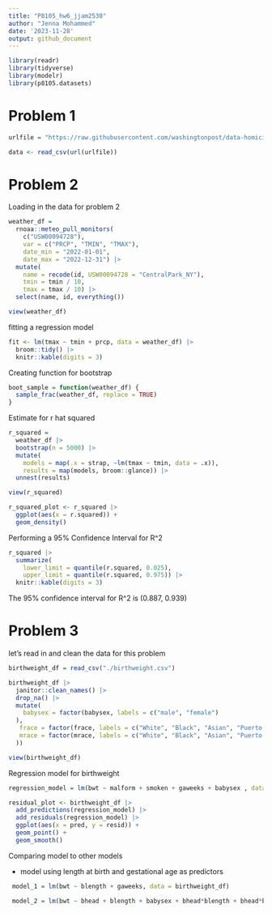 ```yaml
---
title: "P8105_hw6_jjam2530"
author: "Jenna Mohammed"
date: '2023-11-28'
output: github_document
---
```


```r
library(readr)
library(tidyverse)
library(modelr)
library(p8105.datasets)
```

# Problem 1
```r
urlfile = "https://raw.githubusercontent.com/washingtonpost/data-homicides/master/homicide-data.csv"

data <- read_csv(url(urlfile))
```

# Problem 2 

Loading in the data for problem 2

```r
weather_df = 
  rnoaa::meteo_pull_monitors(
    c("USW00094728"),
    var = c("PRCP", "TMIN", "TMAX"), 
    date_min = "2022-01-01",
    date_max = "2022-12-31") |>
  mutate(
    name = recode(id, USW00094728 = "CentralPark_NY"),
    tmin = tmin / 10,
    tmax = tmax / 10) |>
  select(name, id, everything())

view(weather_df)
```

fitting a regression model 

```r
fit <- lm(tmax ~ tmin + prcp, data = weather_df) |>
  broom::tidy() |> 
  knitr::kable(digits = 3)
```

Creating function for bootstrap

```r
boot_sample = function(weather_df) {
  sample_frac(weather_df, replace = TRUE)
}
```

Estimate for r hat squared 

```r
r_squared = 
  weather_df |>
  bootstrap(n = 5000) |>
  mutate(
    models = map(.x = strap, ~lm(tmax ~ tmin, data = .x)),
    results = map(models, broom::glance)) |>
  unnest(results)

view(r_squared)

r_squared_plot <- r_squared |>
  ggplot(aes(x = r.squared)) + 
  geom_density()

```

Performing a 95% Confidence Interval for R^2


```r
r_squared |>
  summarize(
    lower_limit = quantile(r.squared, 0.025), 
    upper_limit = quantile(r.squared, 0.975)) |>
  knitr::kable(digits = 3)
```


The 95% confidence interval for R^2 is (0.887, 0.939)




# Problem 3 

let's read in and clean the data for this problem 

```r

birthweight_df = read_csv("./birthweight.csv")

birthweight_df |>
  janitor::clean_names() |>
  drop_na() |>
  mutate(
    babysex = factor(babysex, labels = c("male", "female")
  ), 
   frace = factor(frace, labels = c("White", "Black", "Asian", "Puerto Rican", "Other")),
   mrace = factor(mrace, labels = c("White", "Black", "Asian", "Puerto Rican")
  )) 

view(birthweight_df)
```


Regression model for birthweight

```r
regression_model = lm(bwt ~ malform + smoken + gaweeks + babysex , data = birthweight_df)

residual_plot <- birthweight_df |>
  add_predictions(regression_model) |>
  add_residuals(regression_model) |>
  ggplot(aes(x = pred, y = resid)) +
  geom_point() +
  geom_smooth()


```

Comparing model to other models 


- model using length at birth and gestational age as predictors

```r

 model_1 = lm(bwt ~ blength + gaweeks, data = birthweight_df)

 model_2 = lm(bwt ~ bhead + blength + babysex + bhead*blength + bhead*babysex + blength*babysex, data = birthweight_df)
```


